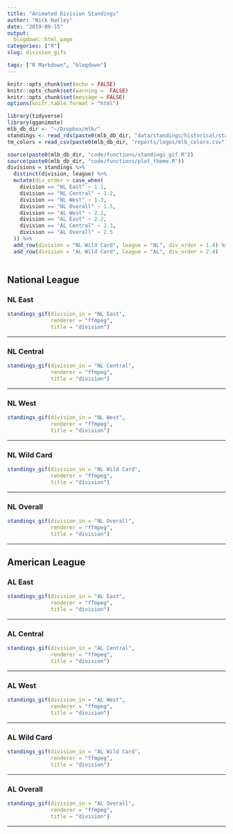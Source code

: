 ```yaml
---
title: "Animated Division Standings"
author: "Nick Hatley"
date: "2019-09-15"
output:
  blogdown::html_page
categories: ["R"]
slug: division_gifs

tags: ["R Markdown", "blogdown"]
---
```

```r
knitr::opts_chunk$set(echo = FALSE)
knitr::opts_chunk$set(warning =  FALSE)
knitr::opts_chunk$set(message = FALSE)
options(knitr.table.format = "html")
```

```r
library(tidyverse)
library(gganimate)
mlb_db_dir <- "~/Dropbox/mlb/"
standings <- read_rds(paste0(mlb_db_dir, "data/standings/historical/standings.rds"))
tm_colors = read_csv(paste0(mlb_db_dir, "reports/logos/mlb_colors.csv"))

source(paste0(mlb_db_dir, "code/functions/standings_gif.R"))
source(paste0(mlb_db_dir, "code/functions/plot_theme.R"))
divisions = standings %>% 
  distinct(division, league) %>% 
  mutate(div_order = case_when(
    division == "NL East" ~ 1.1,
    division == "NL Central" ~ 1.2,
    division == "NL West" ~ 1.3,
    division == "NL Overall" ~ 1.5,
    division == "AL West" ~ 2.1,
    division == "AL East" ~ 2.2,
    division == "AL Central" ~ 2.3,
    division == "AL Overall" ~ 2.5
  )) %>% 
  add_row(division = "NL Wild Card", league = "NL", div_order = 1.4) %>% 
  add_row(division = "AL Wild Card", league = "AL", div_order = 2.4)
   

```


## National League

### NL East
```r
standings_gif(division_in = "NL East",
              renderer = "ffmpeg",  
              title = "division")
```

**********

### NL Central
```r
standings_gif(division_in = "NL Central", 
              renderer = "ffmpeg", 
              title = "division")
```

**********

### NL West
```r
standings_gif(division_in = "NL West", 
              renderer = "ffmpeg", 
              title = "division")
```

**********

### NL Wild Card
```r
standings_gif(division_in = "NL Wild Card", 
              renderer = "ffmpeg", 
              title = "division")
```

**********

### NL Overall
```r
standings_gif(division_in = "NL Overall", 
              renderer = "ffmpeg", 
              title = "division")
```

**********

## American League

### AL East
```r
standings_gif(division_in = "AL East",
              renderer = "ffmpeg", 
              title = "division")
```

**********

### AL Central
```r
standings_gif(division_in = "AL Central", 
              renderer = "ffmpeg", 
              title = "division")
```

**********

### AL West
```r
standings_gif(division_in = "AL West",
              renderer = "ffmpeg", 
              title = "division")
```

**********

### AL Wild Card
```r
standings_gif(division_in = "AL Wild Card", 
              renderer = "ffmpeg", 
              title = "division")
```

**********

### AL Overall
```r
standings_gif(division_in = "AL Overall", 
              renderer = "ffmpeg", 
              title = "division")
```

**********
